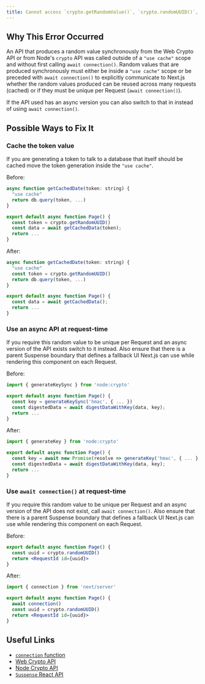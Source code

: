 ```yaml
---
title: Cannot access `crypto.getRandomValue()`, `crypto.randomUUID()`, or another web or node crypto API that generates random values synchronously in Server Component
---
```


## Why This Error Occurred

An API that produces a random value synchronously from the Web Crypto API or from Node's `crypto` API was called outside of a `"use cache"` scope and without first calling `await connection()`. Random values that are produced synchronously must either be inside a `"use cache"` scope or be preceded with `await connection()` to explicitly communicate to Next.js whether the random values produced can be reused across many requests (cached) or if they must be unique per Request (`await connection()`).

If the API used has an async version you can also switch to that in instead of using `await connection()`.

## Possible Ways to Fix It

### Cache the token value

If you are generating a token to talk to a database that itself should be cached move the token generation inside the `"use cache"`.

Before:

```jsx filename="app/page.js"
async function getCachedDate(token: string) {
  "use cache"
  return db.query(token, ...)
}

export default async function Page() {
  const token = crypto.getRandomUUID()
  const data = await getCachedData(token);
  return ...
}
```

After:

```jsx filename="app/page.js"
async function getCachedDate(token: string) {
  "use cache"
  const token = crypto.getRandomUUID()
  return db.query(token, ...)
}

export default async function Page() {
  const data = await getCachedData();
  return ...
}
```

### Use an async API at request-time

If you require this random value to be unique per Request and an async version of the API exists switch to it instead. Also ensure that there is a parent Suspense boundary that defines a fallback UI Next.js can use while rendering this component on each Request.

Before:

```jsx filename="app/page.js"
import { generateKeySync } from 'node:crypto'

export default async function Page() {
  const key = generateKeySync('hmac', { ... })
  const digestedData = await digestDataWithKey(data, key);
  return ...
}
```

After:

```jsx filename="app/page.js"
import { generateKey } from 'node:crypto'

export default async function Page() {
  const key = await new Promise(resolve => generateKey('hmac', { ... }, key => resolve(key)))
  const digestedData = await digestDataWithKey(data, key);
  return ...
}
```

### Use `await connection()` at request-time

If you require this random value to be unique per Request and an async version of the API does not exist, call `await connection()`. Also ensure that there is a parent Suspense boundary that defines a fallback UI Next.js can use while rendering this component on each Request.

Before:

```jsx filename="app/page.js"
export default async function Page() {
  const uuid = crypto.randomUUID()
  return <RequestId id={uuid}>
}
```

After:

```jsx filename="app/page.js"
import { connection } from 'next/server'

export default async function Page() {
  await connection()
  const uuid = crypto.randomUUID()
  return <RequestId id={uuid}>
}
```

## Useful Links

- [`connection` function](/docs/app/api-reference/functions/connection)
- [Web Crypto API](https://developer.mozilla.org/en-US/docs/Web/API/Web_Crypto_API)
- [Node Crypto API](https://nodejs.org/docs/latest/api/crypto.html)
- [`Suspense` React API](https://react.dev/reference/react/Suspense)
